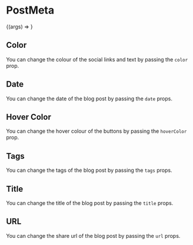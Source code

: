 

<Meta title="PostMeta" component={PostMeta} />

# PostMeta

<Preview>
  <Story
    name="Basic"
    args={{
      date: '20 January 2020',
      tags: ['angular', 'python', 'gatsby'],
      title: 'This is a blog post',
      url: 'http://localhost',
    }}
  >
    {(args) => <PostMeta {...args} />}
  </Story>
</Preview>

<Props story="Basic" />

## Color

You can change the colour of the social links and text by passing the `color` prop.

<Preview>
  <Story name="Color">
    <PostMeta
      date="20 January 2020"
      color="purple-500"
      tags={['angular', 'python', 'gatsby']}
      title="This is a blog post"
      url="http://localhost"
    />
  </Story>
</Preview>

## Date

You can change the date of the blog post by passing the `date` props.

<Preview>
  <Story name="Date">
    <PostMeta
      date="20 January 1995"
      tags={['angular', 'python', 'gatsby']}
      title="This is a blog post"
      url="http://localhost"
    />
  </Story>
</Preview>

## Hover Color

You can change the hover colour of the buttons by passing the `hoverColor` prop.

<Preview>
  <Story name="Hover Color">
    <PostMeta
      date="20 January 2020"
      hoverColor="purple-500"
      tags={['angular', 'python', 'gatsby']}
      title="This is a blog post"
      url="http://localhost"
    />
  </Story>
</Preview>

## Tags

You can change the tags of the blog post by passing the `tags` props.

<Preview>
  <Story name="Tags">
    <PostMeta
      date="20 January 2020"
      tags={['docker', 'python', 'firebase']}
      title="This is a blog post"
      url="http://localhost"
    />
  </Story>
</Preview>

## Title

You can change the title of the blog post by passing the `title` props.

<Preview>
  <Story name="Title">
    <PostMeta
      date="20 January 2020"
      tags={['docker', 'python', 'firebase']}
      title="Another Title to show!"
      url="http://localhost"
    />
  </Story>
</Preview>

## URL

You can change the share url of the blog post by passing the `url` props.

<Preview>
  <Story name="URL">
    <PostMeta
      date="20 January 2020"
      tags={['docker', 'python', 'firebase']}
      title="This is a blog post"
      url="http://reddit.com"
    />
  </Story>
</Preview>
